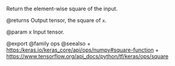 Return the element-wise square of the input.

@returns
    Output tensor, the square of `x`.

@param x Input tensor.

@export
@family ops
@seealso
+ <https:/keras.io/keras_core/api/ops/numpy#square-function>
+ <https://www.tensorflow.org/api_docs/python/tf/keras/ops/square>
